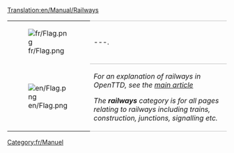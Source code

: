 [[Translation:en/Manual/Railways]]

{| 
|- valign="top"
| [[File:fr/Flag.png]]
| style="border-top:1px solid silver; border-bottom:1px solid silver;" |---.
|- valign="top"
| [[File:en/Flag.png]]
| style="border-bottom:1px solid silver;" |''For an explanation of railways in OpenTTD, see the [[es/Manual/Ferrocarril|main article]]''

''The '''railways''' category is for all pages relating to railways including trains, construction, junctions, signalling etc.''
|}

[[Category:fr/Manuel]]